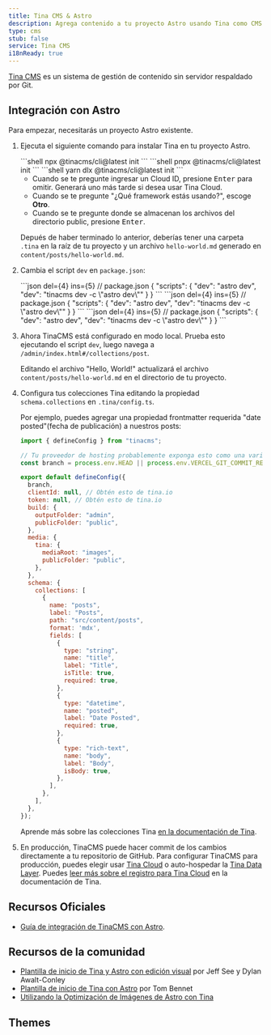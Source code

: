 ```yaml
---
title: Tina CMS & Astro
description: Agrega contenido a tu proyecto Astro usando Tina como CMS
type: cms
stub: false
service: Tina CMS
i18nReady: true
---
```


[Tina CMS](https://tina.io/) es un sistema de gestión de contenido sin servidor respaldado por Git.

## Integración con Astro
 
Para empezar, necesitarás un proyecto Astro existente.

1. Ejecuta el siguiente comando para instalar Tina en tu proyecto Astro.

    <PackageManagerTabs>
      <Fragment slot="npm">
      ```shell
      npx @tinacms/cli@latest init
      ```
      </Fragment>
      <Fragment slot="pnpm">
      ```shell
      pnpx @tinacms/cli@latest init
      ```
      </Fragment>
      <Fragment slot="yarn">
      ```shell
      yarn dlx @tinacms/cli@latest init
      ```
      </Fragment>
    </PackageManagerTabs>

    - Cuando se te pregunte ingresar un Cloud ID, presione <kbd>Enter</kbd> para omitir. Generará uno más tarde si desea usar Tina Cloud.
    - Cuando se te pregunte "¿Qué framework estás usando?", escoge **Otro**.
    - Cuando se te pregunte donde se almacenan los archivos del directorio public, presione <kbd>Enter</kbd>.

    Depués de haber terminado lo anterior, deberías tener una carpeta `.tina` en la raíz de tu proyecto y un archivo `hello-world.md` generado en `content/posts/hello-world.md`.
 
2. Cambia el script `dev` en `package.json`:

    <PackageManagerTabs>
      <Fragment slot="npm">
      ```json del={4} ins={5}
      // package.json
      {
          "scripts": {
              "dev": "astro dev",
              "dev": "tinacms dev -c \"astro dev\""
          }
      }
      ```
      </Fragment>
      <Fragment slot="pnpm">
      ```json del={4} ins={5}
      // package.json
      {
          "scripts": {
              "dev": "astro dev",
              "dev": "tinacms dev -c \"astro dev\""
          }
      }
      ```
      </Fragment>
      <Fragment slot="yarn">
      ```json del={4} ins={5}
      // package.json
      {
          "scripts": {
              "dev": "astro dev",
              "dev": "tinacms dev -c \"astro dev\""
          }
      }
      ```
      </Fragment>
    </PackageManagerTabs>

3. Ahora TinaCMS está configurado en modo local. Prueba esto ejecutando el script `dev`, luego navega a `/admin/index.html#/collections/post`.

    Editando el archivo "Hello, World!" actualizará el archivo `content/posts/hello-world.md` en el directorio de tu proyecto.

4. Configura tus colecciones Tina editando la propiedad `schema.collections` en `.tina/config.ts`.

    Por ejemplo, puedes agregar una propiedad frontmatter requerida "date posted"(fecha de publicación) a nuestros posts:

    ```js title=".tina/config.ts" ins={35-40}
    import { defineConfig } from "tinacms";

    // Tu proveedor de hosting probablemente exponga esto como una variable de entorno
    const branch = process.env.HEAD || process.env.VERCEL_GIT_COMMIT_REF || "main";

    export default defineConfig({
      branch,
      clientId: null, // Obtén esto de tina.io
      token: null, // Obtén esto de tina.io
      build: {
        outputFolder: "admin",
        publicFolder: "public",
      },
      media: {
        tina: {
          mediaRoot: "images",
          publicFolder: "public",
        },
      },
      schema: {
        collections: [
          {
            name: "posts",
            label: "Posts",
            path: "src/content/posts",
            format: 'mdx',
            fields: [
              {
                type: "string",
                name: "title",
                label: "Title",
                isTitle: true,
                required: true,
              },
              {
                type: "datetime",
                name: "posted",
                label: "Date Posted",
                required: true,
              },
              {
                type: "rich-text",
                name: "body",
                label: "Body",
                isBody: true,
              },
            ],
          },
        ],
      },
    });
    ```

    Aprende más sobre las colecciones Tina [en la documentación de Tina](https://tina.io/docs/reference/collections/).

5. En producción, TinaCMS puede hacer commit de los cambios directamente a tu repositorio de GitHub. Para configurar TinaCMS para producción, puedes elegir usar [Tina Cloud](https://tina.io/docs/tina-cloud/) o auto-hospedar la [Tina Data Layer](https://tina.io/docs/self-hosted/overview/). Puedes [leer más sobre el registro para Tina Cloud](https://app.tina.io/register) en la documentación de Tina.

## Recursos Oficiales

- [Guía de integración de TinaCMS con Astro](https://tina.io/docs/frameworks/astro/).

## Recursos de la comunidad 

- [Plantilla de inicio de Tina y Astro con edición visual](https://github.com/dawaltconley/tina-astro) por Jeff See y Dylan Awalt-Conley
- [Plantilla de inicio de Tina con Astro](https://github.com/tombennet/astro-tina-starter/tree/main) por Tom Bennet
- [Utilizando la Optimización de Imágenes de Astro con Tina](https://joschua.io/posts/2023/08/16/how-to-use-astro-assets-with-tina-cms/)

## Themes

<Grid>
  <Card title="Resume01" href="https://astro.build/themes/details/resume-01/" thumbnail="resume01.png"/>
</Grid>